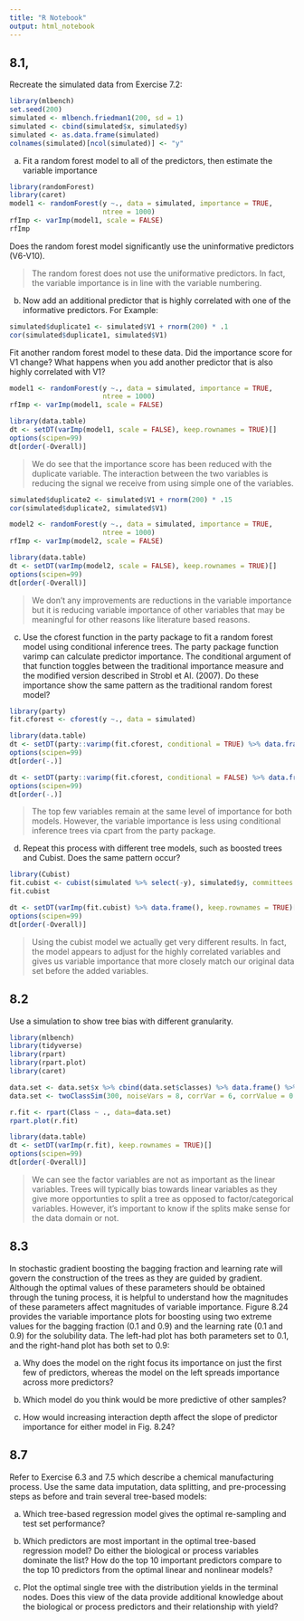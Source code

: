 ```yaml
---
title: "R Notebook"
output: html_notebook
---
```


## 8.1,

Recreate the simulated data from Exercise 7.2:

```r
library(mlbench)
set.seed(200)
simulated <- mlbench.friedman1(200, sd = 1)
simulated <- cbind(simulated$x, simulated$y)
simulated <- as.data.frame(simulated)
colnames(simulated)[ncol(simulated)] <- "y"
```

a. Fit a random forest model to all of the predictors, then estimate the variable importance

```r
library(randomForest)
library(caret)
model1 <- randomForest(y ~., data = simulated, importance = TRUE,
                       ntree = 1000)
rfImp <- varImp(model1, scale = FALSE)
rfImp
```

Does the random forest model significantly use the uninformative predictors (V6-V10).

> The random forest does not use the uniformative predictors. In fact, the variable importance is in line with the variable numbering.  

b. Now add an additional predictor that is highly correlated with one of the informative predictors. For Example:

```r
simulated$duplicate1 <- simulated$V1 + rnorm(200) * .1
cor(simulated$duplicate1, simulated$V1)
```

Fit another random forest model to these data. Did the importance score for V1 change? What happens when you add another predictor that is also highly correlated with V1?

```r
model1 <- randomForest(y ~., data = simulated, importance = TRUE,
                       ntree = 1000)
rfImp <- varImp(model1, scale = FALSE)
```

```r
library(data.table)
dt <- setDT(varImp(model1, scale = FALSE), keep.rownames = TRUE)[]
options(scipen=99)
dt[order(-Overall)]
```

> We do see that the importance score has been reduced with the duplicate variable. The interaction between the two variables is reducing the signal we receive from using simple one of the variables. 

```r
simulated$duplicate2 <- simulated$V1 + rnorm(200) * .15
cor(simulated$duplicate2, simulated$V1)
```

```r
model2 <- randomForest(y ~., data = simulated, importance = TRUE,
                       ntree = 1000)
rfImp <- varImp(model2, scale = FALSE)
```

```r
library(data.table)
dt <- setDT(varImp(model2, scale = FALSE), keep.rownames = TRUE)[]
options(scipen=99)
dt[order(-Overall)]
```

> We don't any improvements are reductions in the variable importance but it is reducing variable importance of other variables that may be meaningful for other reasons like literature based reasons. 

c. Use the cforest function in the party package to fit a random forest model using conditional inference trees. The party package function varimp can calculate predictor importance. The conditional argument of that function toggles between the traditional importance measure and the modified version described in Strobl et Al. (2007). Do these importance show the same pattern as the traditional random forest model?

```r
library(party)
fit.cforest <- cforest(y ~., data = simulated)
```

```r
library(data.table)
dt <- setDT(party::varimp(fit.cforest, conditional = TRUE) %>% data.frame(), keep.rownames = TRUE)[]
options(scipen=99)
dt[order(-.)]
```

```r
dt <- setDT(party::varimp(fit.cforest, conditional = FALSE) %>% data.frame(), keep.rownames = TRUE)[]
options(scipen=99)
dt[order(-.)]
```

> The top few variables remain at the same level of importance for both models. However, the variable importance is less using conditional inference trees via cpart from the party package.

d. Repeat this process with different tree models, such as boosted trees and Cubist. Does the same pattern occur? 

```r
library(Cubist)
fit.cubist <- cubist(simulated %>% select(-y), simulated$y, committees = 4)
fit.cubist
```

```r
dt <- setDT(varImp(fit.cubist) %>% data.frame(), keep.rownames = TRUE)[]
options(scipen=99)
dt[order(-Overall)]
```

> Using the cubist model we actually get very different results. In fact, the model appears to adjust for the highly correlated variables and gives us variable importance that more closely match our original data set before the added variables.

## 8.2

Use a simulation to show tree bias with different granularity.

```r
library(mlbench)
library(tidyverse)
library(rpart)
library(rpart.plot)
library(caret)

data.set <- data.set$x %>% cbind(data.set$classes) %>% data.frame() %>% rename(Y = "X5")
data.set <- twoClassSim(300, noiseVars = 8, corrVar = 6, corrValue = 0.8)
```

```r
r.fit <- rpart(Class ~ ., data=data.set)
rpart.plot(r.fit)
```

```r
library(data.table)
dt <- setDT(varImp(r.fit), keep.rownames = TRUE)[]
options(scipen=99)
dt[order(-Overall)]
```

> We can see the factor variables are not as important as the linear variables. Trees will typically bias towards linear variables as they give more opportunties to split a tree as opposed to factor/categorical variables. However, it's important to know if the splits make sense for the data domain or not. 

## 8.3

In stochastic gradient boosting the bagging fraction and learning rate will govern the construction of the trees as they are guided by gradient. Although the optimal values of these parameters should be obtained through the tuning process, it is helpful to understand how the magnitudes of these parameters affect magnitudes of variable importance. Figure 8.24 provides the variable importance plots for boosting using two extreme values for the bagging fraction (0.1 and 0.9) and the learning rate (0.1 and 0.9) for the solubility data. The left-had plot has both parameters set to 0.1, and the right-hand plot has both set to 0.9:

a. Why does the model on the right focus its importance on just the first few of predictors, whereas the model on the left spreads importance across more predictors?

>

b. Which model do you think would be more predictive of other samples?


c. How would increasing interaction depth affect the slope of predictor importance for either model in Fig. 8.24? 

## 8.7

Refer to Exercise 6.3 and 7.5 which describe a chemical manufacturing process. Use the same data imputation, data splitting, and pre-processing steps as before and train several tree-based models:


a. Which tree-based regression model gives the optimal re-sampling and test set performance? 


b. Which predictors are most important in the optimal tree-based regression model? Do either the biological or process variables dominate the list? How do the top 10 important predictors compare to the top 10 predictors from the optimal linear and nonlinear models?


c. Plot the optimal single tree with the distribution yields in the terminal nodes. Does this view of the data provide additional knowledge about the biological or process predictors and their relationship with yield? 